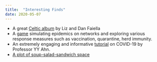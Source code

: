 ```yaml
---
title:  "Interesting Finds"
date: 2020-05-07
---
```


* A great [Celtic album](https://lizanddanmusic.com/listen/) by Liz and Dan Faiella
* A [game](https://web.archive.org/web/20200318074714/http://vax.herokuapp.com/) simulating epidemics on networks and exploring various response measures such as vaccination, quarantine, herd immunity.
* An extremely engaging and informative [tutorial](https://www.youtube.com/watch?v=8XHBYdHBhDI) on COVID-19 by Professor YY Ahn.
* [A plot of soup-salad-sandwich space](http://sandwichspace.xyz/)
